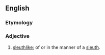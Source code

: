 ==English==

===Etymology===
{{suffix|en|sleuth|y}}

===Adjective===
{{en-adj}}

# {{lb|en|slang|nonstandard}} [[sleuthlike]]; of or in the manner of a [[sleuth]].